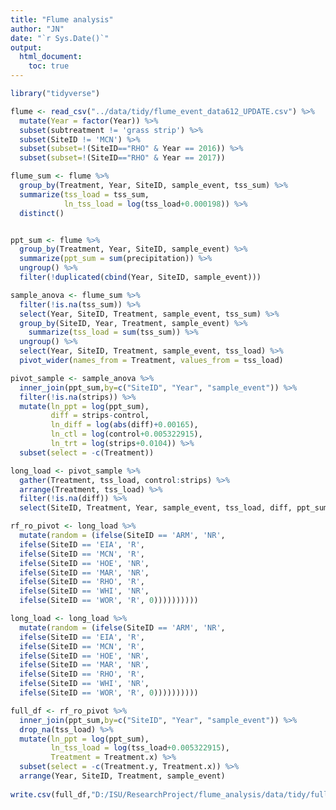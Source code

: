 ```yaml
---
title: "Flume analysis"
author: "JN"
date: "`r Sys.Date()`"
output: 
  html_document: 
    toc: true
---
```


```r

library("tidyverse")

flume <- read_csv("../data/tidy/flume_event_data612_UPDATE.csv") %>%
  mutate(Year = factor(Year)) %>%
  subset(subtreatment != 'grass strip') %>%
  subset(SiteID != 'MCN') %>%
  subset(subset=!(SiteID=="RHO" & Year == 2016)) %>%
  subset(subset=!(SiteID=="RHO" & Year == 2017))
```
```r
flume_sum <- flume %>%
  group_by(Treatment, Year, SiteID, sample_event, tss_sum) %>%
  summarize(tss_load = tss_sum,
            ln_tss_load = log(tss_load+0.000198)) %>%
  distinct() 


ppt_sum <- flume %>%
  group_by(Treatment, Year, SiteID, sample_event) %>%
  summarize(ppt_sum = sum(precipitation)) %>%
  ungroup() %>%
  filter(!duplicated(cbind(Year, SiteID, sample_event)))

```


```r
sample_anova <- flume_sum %>%
  filter(!is.na(tss_sum)) %>%
  select(Year, SiteID, Treatment, sample_event, tss_sum) %>%
  group_by(SiteID, Year, Treatment, sample_event) %>%
    summarize(tss_load = sum(tss_sum)) %>% 
  ungroup() %>%
  select(Year, SiteID, Treatment, sample_event, tss_load) %>%
  pivot_wider(names_from = Treatment, values_from = tss_load)

pivot_sample <- sample_anova %>%
  inner_join(ppt_sum,by=c("SiteID", "Year", "sample_event")) %>%
  filter(!is.na(strips)) %>%
  mutate(ln_ppt = log(ppt_sum),
         diff = strips-control,
         ln_diff = log(abs(diff)+0.00165),
         ln_ctl = log(control+0.005322915),
         ln_trt = log(strips+0.0104)) %>%
  subset(select = -c(Treatment))

long_load <- pivot_sample %>%
  gather(Treatment, tss_load, control:strips) %>%
  arrange(Treatment, tss_load) %>%
  filter(!is.na(diff)) %>%
  select(SiteID, Treatment, Year, sample_event, tss_load, diff, ppt_sum)

```

```r
rf_ro_pivot <- long_load %>%
  mutate(random = (ifelse(SiteID == 'ARM', 'NR',
  ifelse(SiteID == 'EIA', 'R',
  ifelse(SiteID == 'MCN', 'R', 
  ifelse(SiteID == 'HOE', 'NR',
  ifelse(SiteID == 'MAR', 'NR',
  ifelse(SiteID == 'RHO', 'R',
  ifelse(SiteID == 'WHI', 'NR',
  ifelse(SiteID == 'WOR', 'R', 0))))))))))

long_load <- long_load %>%
  mutate(random = (ifelse(SiteID == 'ARM', 'NR',
  ifelse(SiteID == 'EIA', 'R',
  ifelse(SiteID == 'MCN', 'R', 
  ifelse(SiteID == 'HOE', 'NR',
  ifelse(SiteID == 'MAR', 'NR',
  ifelse(SiteID == 'RHO', 'R',
  ifelse(SiteID == 'WHI', 'NR',
  ifelse(SiteID == 'WOR', 'R', 0))))))))))
```

```r
full_df <- rf_ro_pivot %>%
  inner_join(ppt_sum,by=c("SiteID", "Year", "sample_event")) %>%
  drop_na(tss_load) %>%
  mutate(ln_ppt = log(ppt_sum),
         ln_tss_load = log(tss_load+0.005322915),
         Treatment = Treatment.x) %>%
  subset(select = -c(Treatment.y, Treatment.x)) %>%
  arrange(Year, SiteID, Treatment, sample_event)
  
write.csv(full_df,"D:/ISU/ResearchProject/flume_analysis/data/tidy/full_df.csv", row.names = FALSE)
```